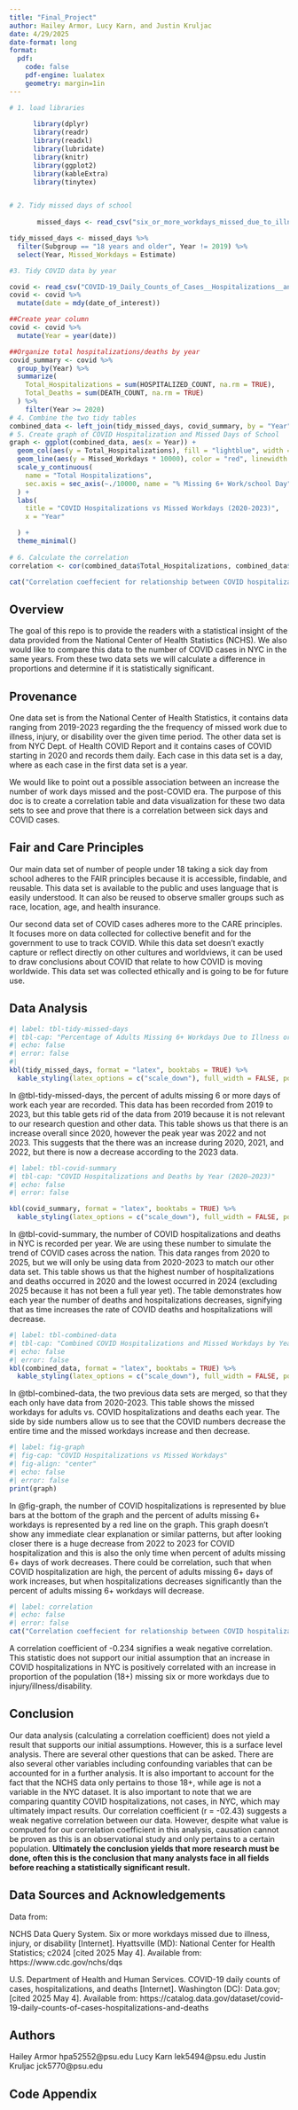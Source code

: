 ```yaml
---
title: "Final_Project"
author: Hailey Armor, Lucy Karn, and Justin Kruljac
date: 4/29/2025
date-format: long
format:
  pdf:
    code: false
    pdf-engine: lualatex
    geometry: margin=1in
---
```


```r
# 1. load libraries
      
      library(dplyr)
      library(readr)
      library(readxl)
      library(lubridate)
      library(knitr)
      library(ggplot2)
      library(kableExtra)
      library(tinytex)


# 2. Tidy missed days of school
       
       missed_days <- read_csv("six_or_more_workdays_missed_due_to_illness_injury_or_disability___total___2019_to_2023 (1).csv")

tidy_missed_days <- missed_days %>%
  filter(Subgroup == "18 years and older", Year != 2019) %>%
  select(Year, Missed_Workdays = Estimate)

#3. Tidy COVID data by year 

covid <- read_csv("COVID-19_Daily_Counts_of_Cases__Hospitalizations__and_Deaths (1).csv")
covid <- covid %>%
  mutate(date = mdy(date_of_interest))

##Create year column
covid <- covid %>%
  mutate(Year = year(date))

##Organize total hospitalizations/deaths by year
covid_summary <- covid %>%
  group_by(Year) %>%
  summarize(
    Total_Hospitalizations = sum(HOSPITALIZED_COUNT, na.rm = TRUE),
    Total_Deaths = sum(DEATH_COUNT, na.rm = TRUE)
  ) %>%
    filter(Year >= 2020) 
# 4. Combine the two tidy tables
combined_data <- left_join(tidy_missed_days, covid_summary, by = "Year")
# 5. Create graph of COVID Hospitalization and Missed Days of School
graph <- ggplot(combined_data, aes(x = Year)) +
  geom_col(aes(y = Total_Hospitalizations), fill = "lightblue", width = 0.6) +
  geom_line(aes(y = Missed_Workdays * 10000), color = "red", linewidth = 1.2) +
  scale_y_continuous(
    name = "Total Hospitalizations",
    sec.axis = sec_axis(~./10000, name = "% Missing 6+ Work/school Day")
  ) +
  labs(
    title = "COVID Hospitalizations vs Missed Workdays (2020-2023)",
    x = "Year"

  ) + 
  theme_minimal()
      
# 6. Calculate the correlation
correlation <- cor(combined_data$Total_Hospitalizations, combined_data$Missed_Workdays, use = "complete.obs")

cat("Correlation coeffecient for relationship between COVID hospitalizations and missed workdays:", round(correlation, 3))
```

## Overview

The goal of this repo is to provide the readers with a statistical insight of the data provided from the National Center of Health Statistics (NCHS). We also would like to compare this data to the number of COVID cases in NYC in the same years. From these two data sets we will calculate a difference in proportions and determine if it is statistically significant.

## Provenance

One data set is from the National Center of Health Statistics, it contains data ranging from 2019-2023 regarding the the frequency of missed work due to illness, injury, or disability over the given time period. The other data set is from NYC Dept. of Health COVID Report and it contains cases of COVID starting in 2020 and records them daily. Each case in this data set is a day, where as each case in the first data set is a year.

We would like to point out a possible association between an increase the number of work days missed and the post-COVID era. The purpose of this doc is to create a correlation table and data visualization for these two data sets to see and prove that there is a correlation between sick days and COVID cases.

## Fair and Care Principles

Our main data set of number of people under 18 taking a sick day from school adheres to the FAIR principles because it is accessible, findable, and reusable. This data set is available to the public and uses language that is easily understood. It can also be reused to observe smaller groups such as race, location, age, and health insurance.

Our second data set of COVID cases adheres more to the CARE principles. It focuses more on data collected for collective benefit and for the government to use to track COVID. While this data set doesn't exactly capture or reflect directly on other cultures and worldviews, it can be used to draw conclusions about COVID that relate to how COVID is moving worldwide. This data set was collected ethically and is going to be for future use.

## Data Analysis

```r
#| label: tbl-tidy-missed-days
#| tbl-cap: "Percentage of Adults Missing 6+ Workdays Due to Illness or Injury by Year"
#| echo: false
#| error: false
#| 
kbl(tidy_missed_days, format = "latex", booktabs = TRUE) %>%
  kable_styling(latex_options = c("scale_down"), full_width = FALSE, position = "center")
```

In @tbl-tidy-missed-days, the percent of adults missing 6 or more days of work each year are recorded. This data has been recorded from 2019 to 2023, but this table gets rid of the data from 2019 because it is not relevant to our research question and other data. This table shows us that there is an increase overall since 2020, however the peak year was 2022 and not 2023. This suggests that the there was an increase during 2020, 2021, and 2022, but there is now a decrease according to the 2023 data.

```r
#| label: tbl-covid-summary
#| tbl-cap: "COVID Hospitalizations and Deaths by Year (2020–2023)"
#| echo: false
#| error: false

kbl(covid_summary, format = "latex", booktabs = TRUE) %>%
  kable_styling(latex_options = c("scale_down"), full_width = FALSE, position = "center")
```

In @tbl-covid-summary, the number of COVID hospitalizations and deaths in NYC is recorded per year. We are using these number to simulate the trend of COVID cases across the nation. This data ranges from 2020 to 2025, but we will only be using data from 2020-2023 to match our other data set. This table shows us that the highest number of hospitalizations and deaths occurred in 2020 and the lowest occurred in 2024 (excluding 2025 because it has not been a full year yet). The table demonstrates how each year the number of deaths and hospitalizations decreases, signifying that as time increases the rate of COVID deaths and hospitalizations will decrease.

```r
#| label: tbl-combined-data
#| tbl-cap: "Combined COVID Hospitalizations and Missed Workdays by Year"
#| echo: false
#| error: false
kbl(combined_data, format = "latex", booktabs = TRUE) %>%
  kable_styling(latex_options = c("scale_down"), full_width = FALSE, position = "center")
```

In @tbl-combined-data, the two previous data sets are merged, so that they each only have data from 2020-2023. This table shows the missed workdays for adults vs. COVID hospitalizations and deaths each year. The side by side numbers allow us to see that the COVID numbers decrease the entire time and the missed workdays increase and then decrease.

```r
#| label: fig-graph
#| fig-cap: "COVID Hospitalizations vs Missed Workdays"
#| fig-align: "center"
#| echo: false
#| error: false
print(graph)
```

In @fig-graph, the number of COVID hospitalizations is represented by blue bars at the bottom of the graph and the percent of adults missing 6+ workdays is represented by a red line on the graph. This graph doesn't show any immediate clear explanation or similar patterns, but after looking closer there is a huge decrease from 2022 to 2023 for COVID hospitalization and this is also the only time when percent of adults missing 6+ days of work decreases. There could be correlation, such that when COVID hospitalization are high, the percent of adults missing 6+ days of work increases, but when hospitalizations decreases significantly than the percent of adults missing 6+ workdays will decrease.

```r
#| label: correlation
#| echo: false
#| error: false
cat("Correlation coeffecient for relationship between COVID hospitalizations and missed workdays:", round(correlation, 3))
```
A correlation coefficient of -0.234 signifies a weak negative correlation. This statistic does not support our initial assumption that an increase in COVID hospitalizations in NYC is positively correlated with an increase in proportion of the population (18+) missing six or more workdays due to injury/illness/disability.

## Conclusion

Our data analysis (calculating a correlation coefficient) does not yield a result that supports our initial assumptions. However, this is a surface level analysis. There are several other questions that can be asked. There are also several other variables including confounding variables that can be accounted for in a further analysis. It is also important to account for the fact that the NCHS data only pertains to those 18+, while age is not a variable in the NYC dataset. It is also important to note that we are comparing quantity COVID hospitalizations, not cases, in NYC, which may ultimately impact results. Our correlation coefficient (r = -02.43) suggests a weak negative correlation between our data. However, despite what value is computed for our correlation coefficient in this analysis, causation cannot be proven as this is an observational study and only pertains to a certain population. **Ultimately the conclusion yields that more research must be done, often this is the conclusion that many analysts face in all fields before reaching a statistically significant result.**


## Data Sources and Acknowledgements

Data from:

NCHS Data Query System. Six or more workdays missed due to illness, injury, or disability [Internet]. Hyattsville (MD): National Center for Health Statistics; c2024 [cited 2025 May 4]. Available from: https://www.cdc.gov/nchs/dqs

U.S. Department of Health and Human Services. COVID-19 daily counts of cases, hospitalizations, and deaths [Internet]. Washington (DC): Data.gov; [cited 2025 May 4]. Available from: https://catalog.data.gov/dataset/covid-19-daily-counts-of-cases-hospitalizations-and-deaths

## Authors

Hailey Armor hpa52552\@psu.edu 
Lucy Karn lek5494\@psu.edu 
Justin Kruljac jck5770\@psu.edu

## Code Appendix

```r
     
```
